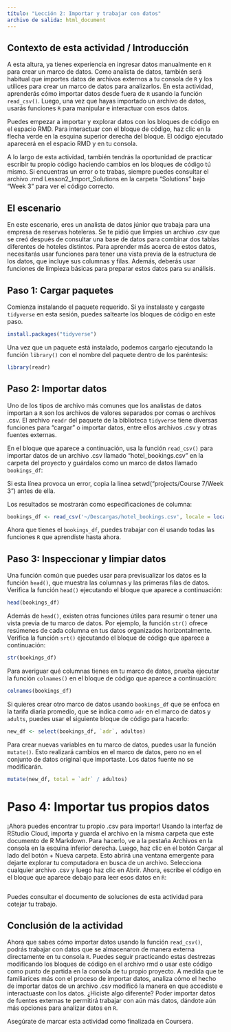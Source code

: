 ```yaml
---
título: "Lección 2: Importar y trabajar con datos"
archivo de salida: html_document
---
```


## Contexto de esta actividad / Introducción

A esta altura, ya tienes experiencia en ingresar datos manualmente en `R` para crear un marco de datos. Como analista de datos, también será habitual que importes datos de archivos externos a tu consola de `R` y los utilices para crear un marco de datos para analizarlos. En esta actividad, aprenderás cómo importar datos desde fuera de `R` usando la función `read_csv()`. Luego, una vez que hayas importado un archivo de datos, usarás funciones `R` para manipular e interactuar con esos datos.

Puedes empezar a importar y explorar datos con los bloques de código en el espacio RMD. Para interactuar con el bloque de código, haz clic en la flecha verde en la esquina superior derecha del bloque. El código ejecutado aparecerá en el espacio RMD y en tu consola.

A lo largo de esta actividad, también tendrás la oportunidad de practicar escribir tu propio código haciendo cambios en los bloques de código tú mismo. Si encuentras un error o te trabas, siempre puedes consultar el archivo .rmd Lesson2_Import_Solutions en la carpeta "Solutions" bajo "Week 3" para ver el código correcto.

## El escenario

En este escenario, eres un analista de datos júnior que trabaja para una empresa de reservas hoteleras. Se te pidió que limpies un archivo .csv que se creó después de consultar una base de datos para combinar dos tablas diferentes de hoteles distintos. Para aprender más acerca de estos datos, necesitarás usar funciones para tener una vista previa de la estructura de los datos, que incluye sus columnas y filas. Además, deberás usar funciones de limpieza básicas para preparar estos datos para su análisis.

## Paso 1: Cargar paquetes

Comienza instalando el paquete requerido. Si ya instalaste y cargaste `tidyverse` en esta sesión, puedes saltearte los bloques de código en este paso.

```r
install.packages("tidyverse")
```

Una vez que un paquete está instalado, podemos cargarlo ejecutando la función `library()` con el nombre del paquete dentro de los paréntesis:

```r
library(readr)
```

## Paso 2: Importar datos

Uno de los tipos de archivo más comunes que los analistas de datos importan a `R` son los archivos de valores separados por comas o archivos .csv. El archivo `readr` del paquete de la biblioteca `tidyverse` tiene diversas funciones para "cargar" o importar datos, entre ellos archivos .csv y otras fuentes externas.

En el bloque que aparece a continuación, usa la función `read_csv()` para importar datos de un archivo .csv llamado "hotel_bookings.csv" en la carpeta del proyecto y guárdalos como un marco de datos llamado `bookings_df`:

Si esta línea provoca un error, copia la línea setwd("projects/Course 7/Week 3") antes de ella.

Los resultados se mostrarán como especificaciones de columna:

```r
bookings_df <- read_csv('~/Descargas/hotel_bookings.csv', locale = locale(encoding = "latin1"))
```

Ahora que tienes el `bookings_df`, puedes trabajar con él usando todas las funciones `R` que aprendiste hasta ahora.

## Paso 3: Inspeccionar y limpiar datos

Una función común que puedes usar para previsualizar los datos es la función `head()`, que muestra las columnas y las primeras filas de datos. Verifica la función `head()` ejecutando el bloque que aparece a continuación:

```r
head(bookings_df)
```

Además de `head()`, existen otras funciones útiles para resumir o tener una vista previa de tu marco de datos. Por ejemplo, la función `str()` ofrece resúmenes de cada columna en tus datos organizados horizontalmente. Verifica la función `srt()` ejecutando el bloque de código que aparece a continuación:

```r
str(bookings_df)
```

Para averiguar qué columnas tienes en tu marco de datos, prueba ejecutar la función `colnames()` en el bloque de código que aparece a continuación:

```r
colnames(bookings_df)
```

Si quieres crear otro marco de datos usando `bookings_df` que se enfoca en la tarifa diaria promedio, que se indica como `adr` en el marco de datos y `adults`, puedes usar el siguiente bloque de código para hacerlo:

```r
new_df <- select(bookings_df, `adr`, adultos)
```

Para crear nuevas variables en tu marco de datos, puedes usar la función `mutate()`. Esto realizará cambios en el marco de datos, pero no en el conjunto de datos original que importaste. Los datos fuente no se modificarán.

```r
mutate(new_df, total = `adr` / adultos)
```

# Paso 4: Importar tus propios datos

¡Ahora puedes encontrar tu propio .csv para importar! Usando la interfaz de RStudio Cloud, importa y guarda el archivo en la misma carpeta que este documento de R Markdown. Para hacerlo, ve a la pestaña Archivos en la consola en la esquina inferior derecha. Luego, haz clic en el botón Cargar al lado del botón + Nueva carpeta. Esto abrirá una ventana emergente para dejarte explorar tu computadora en busca de un archivo. Selecciona cualquier archivo .csv y luego haz clic en Abrir. Ahora, escribe el código en el bloque que aparece debajo para leer esos datos en `R`:

```r

```

Puedes consultar el documento de soluciones de esta actividad para cotejar tu trabajo.

## Conclusión de la actividad

Ahora que sabes cómo importar datos usando la función `read_csv()`, podrás trabajar con datos que se almacenaron de manera externa directamente en tu consola `R`. Puedes seguir practicando estas destrezas modificando los bloques de código en el archivo rmd o usar este código como punto de partida en la consola de tu propio proyecto. A medida que te familiarices más con el proceso de importar datos, analiza cómo el hecho de importar datos de un archivo .csv modificó la manera en que accediste e interactuaste con los datos. ¿Hiciste algo diferente? Poder importar datos de fuentes externas te permitirá trabajar con aún más datos, dándote aún más opciones para analizar datos en `R`.

Asegúrate de marcar esta actividad como finalizada en Coursera.
